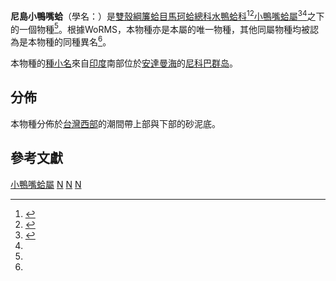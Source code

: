 {{Speciesbox
| taxon = Anatinella nicobarica
| binomial_authority = (Gmelin, 1791) <ref name=TaiBNet_313563 /><ref name="WoRMS_489100" />
}}

'''尼島小鴨嘴蛤'''（學名：{{lang|la|''Anatinella nicobarica''}}）是[[雙殼綱|雙殼綱]][[簾蛤目|簾蛤目]][[馬珂蛤總科|馬珂蛤總科]][[水鴨蛤科|水鴨蛤科]]<ref name="WoRMS_489098">{{WoRMS |title=Anatinellidae Deshayes, 1853 |id=489098 |date=2010-07-10 |accessdate=2015-04-17 |last=Gofas |first=Serge}}</ref><ref name=TaiBNet_313563>{{TaiBNET |id=313563 |taxon=''Anatinella nicobarica'' |authority=(Gmelin, 1791) |zh=尼島小鴨嘴蛤 |accessdate=2015-04-17 }}</ref>[[小鴨嘴蛤屬|小鴨嘴蛤屬]]<ref name="WoRMS_489099">{{WoRMS |title=Anatinella Sowerby G. B II., 1833 |id=489099 |date=2010-07-10 |accessdate=2015-04-17 |last=Gofas |first=Serge}}</ref><ref name=TaiBNet_313563 />之下的一個物種<ref name="WoRMS_489100" />。根據WoRMS，本物種亦是本屬的唯一物種，其他同屬物種均被認為是本物種的同種異名<ref name="WoRMS_489100" />。

本物種的[[種小名|種小名]]來自[[印度|印度]]南部位於[[安達曼海|安達曼海]]的[[尼科巴群岛|尼科巴群岛]]。

==分佈==
本物種分佈於[[台灣西部|台灣西部]]的潮間帶上部與下部的砂泥底{{r|TaiBNet_313563}}。

==參考文獻==
{{reflist |refs=
<ref name="WoRMS_489100">{{WoRMS |id=489100 |title=''Anatinella nicobarica''  (Gmelin, 1791) |date=2010-07-10 |accessdate=2015-04-17 |last=Gofas |first=Serge}}</ref>
}}
{{Taxonbar}}
[[Category:小鴨嘴蛤屬|]]
[[Category:單種屬軟體動物|N]]
[[Category:水鴨蛤科|N]]
[[Category:_1791年描述的动物|N]]